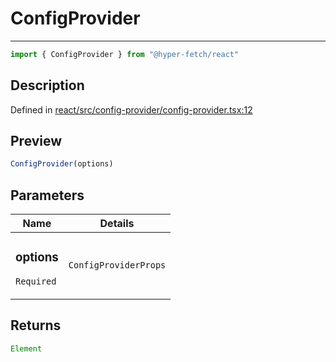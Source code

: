 

# ConfigProvider

<div class="api-docs__separator" data-reactroot="">

---

</div><div class="api-docs__import" data-reactroot="">

```ts
import { ConfigProvider } from "@hyper-fetch/react"
```

</div><div class="api-docs__section">

## Description

</div><div class="api-docs__description"><span class="api-docs__do-not-parse">



</span></div><p class="api-docs__definition">

Defined in [react/src/config-provider/config-provider.tsx:12](https://github.com/BetterTyped/hyper-fetch/blob/c3e2c45/packages/react/src/config-provider/config-provider.tsx#L12)

</p><div class="api-docs__section">

## Preview

</div><div class="api-docs__preview fn">

```ts
ConfigProvider(options)
```

</div><div class="api-docs__section">

## Parameters

</div><div class="api-docs__parameters"><table><thead><tr><th>Name</th><th>Details</th></tr></thead><tbody><tr param-data="options"><td class="api-docs__param-name required">

### options 

`Required`

</td><td class="api-docs__param-type">

`ConfigProviderProps`

</td></tr></tbody></table></div><div class="api-docs__section">

## Returns

</div><div class="api-docs__returns">

```ts
Element
```

</div>